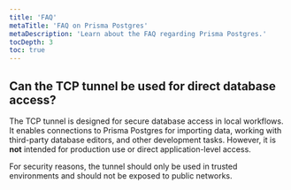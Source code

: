 ```yaml
---
title: 'FAQ'
metaTitle: 'FAQ on Prisma Postgres'
metaDescription: 'Learn about the FAQ regarding Prisma Postgres.'
tocDepth: 3
toc: true
---
```


## Can the TCP tunnel be used for direct database access?  

The TCP tunnel is designed for secure database access in local workflows. It enables connections to Prisma Postgres for importing data, working with third-party database editors, and other development tasks. However, it is **not** intended for production use or direct application-level access.  

For security reasons, the tunnel should only be used in trusted environments and should not be exposed to public networks.